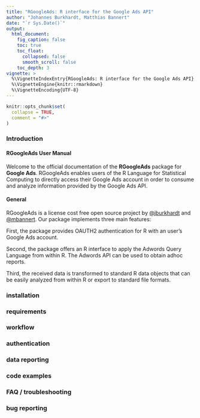 ```yaml
---
title: "RGoogleAds: R interface for the Google Ads API"
author: "Johannes Burkhardt, Matthias Bannert"
date: "`r Sys.Date()`"
output:
  html_document:
    fig_caption: false
    toc: true
    toc_float:
      collapsed: false
      smooth_scroll: false
    toc_depth: 3
vignette: >
  %\VignetteIndexEntry{RGoogleAds: R interface for the Google Ads API}
  %\VignetteEngine{knitr::rmarkdown}
  %\VignetteEncoding{UTF-8}
---
```


```r
knitr::opts_chunk$set(
  collapse = TRUE,
  comment = "#>"
)
```


### Introduction

#### RGoogleAds User Manual

Welcome to the official documentation of the **RGoogleAds** package for **Google Ads**. RGoogleAds enables users of the R Language for Statistical Computing to directly access their Google Ads account in order to consume and analyze information provided by the Google Ads API.

#### General

RGoogleAds is a license cost free open source project by [@jburkhardt](https://github.com/jburkhardt) and [@mbannert](https://github.com/mbannert). Our package implements three main features:

First, the package provides OAUTH2 authentication for R with an user's Google Ads account.

Second, the package offers an R interface to apply the Adwords Query Language from within R. The Adwords API can be used to obtain adhoc reports.

Third, the received data is transformed to standard R data objects that can be easily analyzed from within R or export to standard file formats.


### installation
### requirements
### workflow
### authentication
### data reporting
### code examples
### FAQ / troubleshooting
### bug reporting